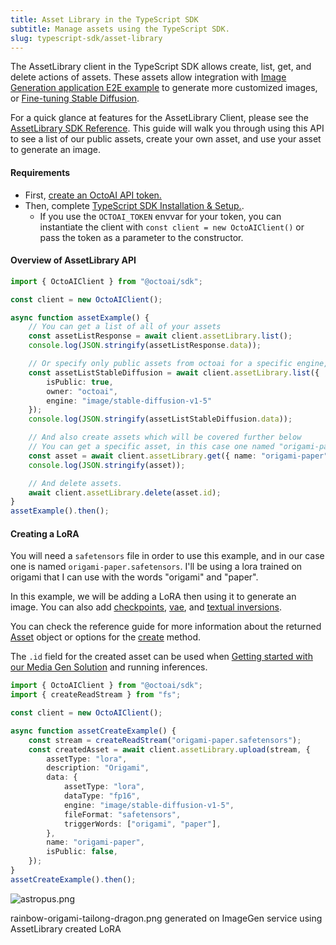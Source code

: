 ```yaml
---
title: Asset Library in the TypeScript SDK
subtitle: Manage assets using the TypeScript SDK.
slug: typescript-sdk/asset-library
---
```



The AssetLibrary client in the TypeScript SDK allows create, list, get, and delete actions of assets. These assets allow integration with [Image Generation application E2E example](../tutorials/image-generation-application-e2e-example.mdx) to generate more customized images, or [Fine-tuning Stable Diffusion](../api-reference/fine-tuning/create-tune.mdx). 

For a quick glance at features for the AssetLibrary Client, please see the [AssetLibrary SDK Reference](https://octoml.github.io/octoai-typescript-sdk/classes/AssetLibrary.html). This guide will walk you through using this API to see a list of our public assets, create your own asset, and use your asset to generate an image.

#### Requirements

* First, [create an OctoAI API token.](../getting-started/how-to-create-an-octoai-access-token.mdx)
* Then, complete [TypeScript SDK Installation & Setup.](installation-and-setup.mdx).
   * If you use the `OCTOAI_TOKEN` envvar for your token, you can instantiate the client with `const client = new OctoAIClient()` or pass the token as a parameter to the constructor.

#### Overview of AssetLibrary API

```TypeScript TypeScript
import { OctoAIClient } from "@octoai/sdk";

const client = new OctoAIClient();

async function assetExample() {
    // You can get a list of all of your assets
    const assetListResponse = await client.assetLibrary.list();
    console.log(JSON.stringify(assetListResponse.data));

    // Or specify only public assets from octoai for a specific engine, format, asset_type, etc.
    const assetListStableDiffusion = await client.assetLibrary.list({
        isPublic: true,
        owner: "octoai",
        engine: "image/stable-diffusion-v1-5"
    });
    console.log(JSON.stringify(assetListStableDiffusion.data));

    // And also create assets which will be covered further below
    // You can get a specific asset, in this case one named "origami-paper" created in the example.
    const asset = await client.assetLibrary.get({ name: "origami-paper" });
    console.log(JSON.stringify(asset));

    // And delete assets.
    await client.assetLibrary.delete(asset.id);
}
assetExample().then();
```

#### Creating a LoRA

You will need a `safetensors` file in order to use this example, and in our case one is named `origami-paper.safetensors`. I'll be using a lora trained on origami that I can use with the words "origami" and "paper".

In this example, we will be adding a LoRA then using it to generate an image. You can also add [checkpoints](https://octoml.github.io/octoai-typescript-sdk/types/CheckpointData.html), [vae](https://octoml.github.io/octoai-typescript-sdk/types/VAEData.html), and [textual inversions](https://octoml.github.io/octoai-typescript-sdk/types/TextualInversionData.html).

You can check the reference guide for more information about the returned [Asset](https://octoml.github.io/octoai-typescript-sdk/types/Asset.html) object or options for the [create](https://octoml.github.io/octoai-typescript-sdk/classes/CreateAssetRequest.html) method.

The `.id` field for the created asset can be used when [Getting started with our Media Gen Solution](../media-gen-solution/getting-started.mdx) and running inferences.


```TypeScript TypeScript
import { OctoAIClient } from "@octoai/sdk";
import { createReadStream } from "fs";

const client = new OctoAIClient();

async function assetCreateExample() {
    const stream = createReadStream("origami-paper.safetensors");
    const createdAsset = await client.assetLibrary.upload(stream, {
        assetType: "lora",
        description: "Origami",
        data: {
            assetType: "lora",
            dataType: "fp16",
            engine: "image/stable-diffusion-v1-5",
            fileFormat: "safetensors",
            triggerWords: ["origami", "paper"],
        },
        name: "origami-paper",
        isPublic: false,
    });
}
assetCreateExample().then();
```

![astropus.png](https://www.datocms-assets.com/45680/1703720706-ai-generated-rainbow-origami-tailong-dragon.png?max-w=2000&auto=compress)

rainbow-origami-tailong-dragon.png generated on ImageGen service using AssetLibrary created LoRA